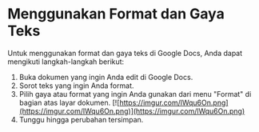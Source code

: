 # Menggunakan Format dan Gaya Teks
Untuk menggunakan format dan gaya teks di Google Docs, Anda dapat mengikuti
langkah-langkah berikut:
1. Buka dokumen yang ingin Anda edit di Google Docs.
2. Sorot teks yang ingin Anda format.
3. Pilih gaya atau format yang ingin Anda gunakan dari menu &quot;Format&quot; di bagian atas
layar dokumen.
[![https://imgur.com/lWqu6On.png](https://imgur.com/lWqu6On.png)](https://imgur.com/lWqu6On.png)
4. Tunggu hingga perubahan tersimpan.